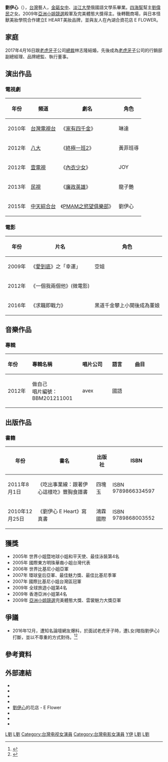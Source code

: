 {{藝人
| 姓名 = 劉伊心
| 類型 = 女藝人
| 圖片 = Replace this image female.svg
| 圖片簡介 = 
| 本名 =
| 羅馬拼音 = Liu Yi-hsin
| 英文名 = Erica Liu
| 暱稱 = E Heart 
| 國籍 = {{ROC}}
| 籍貫 =
| 出生日期 = {{birth_date_and_age|1984|11|30}}
| 出生地點 = {{TWN}}
| 父母 = [[劉偉民|劉偉民]]（父）<br>李小玉（母）
| 配偶 = {{marriage|林志隆|April 16, 2017}}
| 儿女 = 1女1子<ref name="美胸皇后劉伊心升格當媽！女兒「牙子」萌照曝光">{{cite news | language = zh-tw | author = 莊雅婷 | url = https://news.tvbs.com.tw/amp/entertainment/1187442 | title = 獨／美胸皇后劉伊心升格當媽！女兒「牙子」萌照曝光 | publisher = TVBS新聞網 | date = 2019-08-21}}</ref><ref name="劉伊心三級警戒期卸貨　二寶和老公同天生湊足好字">{{cite news | language = zh-tw | author = 蘋果新聞網 | url = https://tw.appledaily.com/entertainment/20210525/VBSFWAVMM5AFJFUM6JPVD4GYH4/| title = 劉伊心三級警戒期卸貨　二寶和老公同天生湊足好字 | publisher = 蘋果新聞網 | date = 2021-05-25}}</ref>
| 職業 = 
| 語言 = [[中華民國國語|國語]]、[[英語|英語]]、[[俄語|俄語]]
| 教育程度 = Royal Roads University MBA 企管碩士<br/>[[淡江大學|淡江大學]]俄國語文學系[[學士|學士]]<ref name="校友劉伊心 設階段目標達夢想">{{cite news |language = zh-tw | author = 黃宛真 | url = http://tkutimes.tku.edu.tw/dtl.aspx?no=25056 | title = 校友劉伊心 設階段目標達夢想| publisher = 淡江時報| date = 2011-10-03 | accessdate =2013-05-22}}</ref>
| 活躍年代 = 2005年至今
| awards = 2009年香港亞洲小姐第4名
| imdb = 3605554
}}

'''劉伊心'''（{{bd|1984年|11月30日|catIdx=L劉}}），[[台灣|台灣]]藝人，[[金甌女中|金甌女中]]、[[淡江大學|淡江大學]]俄國語文學系畢業。[[四海幫|四海幫]]幫主[[劉偉民|劉偉民]]之女。2009年[[亞洲小姐競選|亞洲小姐競選]]殿軍及完美體態大獎得主。後轉戰商場，與日本怪獸美妝學院合作建立E HEART美妝品牌，並與友人在內湖合資花店 E FLOWER。

==家庭==
2017年4月16日跟[[老虎牙子|老虎牙子]]公司[[總裁|總裁]]林志隆結婚，先後成為[[老虎牙子|老虎牙子]]公司的行銷部副總經理、品牌總監、執行董事。

==演出作品==
=== 電視劇 ===
{| class="wikitable" 
|- 
! 年份 || 頻道 || 劇名 || 角色 
|-
| 2010年||[[台灣電視台|台灣電視台]]||《[[家有四千金|家有四千金]]》||琳達
|-
| 2012年||[[八大電視|八大]]||《[[終極一班2|終極一班2]]》||黃菲班導
|-
| 2012年||[[壹電視|壹電視]]||《[[內衣少女_(微電影)|內衣少女]]》||JOY
|-
| 2013年||[[民視|民視]]||《[[廉政英雄|廉政英雄]]》||龍子艷
|-
| 2015年||[[中天綜合台|中天綜合台]]||《[[PMAM之慾望俱樂部|PMAM之慾望俱樂部]]》||劉伊心
|}

=== 電影 ===
{| class="wikitable" 
|- 
! 年份 || 片名 || 角色 
|-
| 2009年||《[[愛到底|愛到底]]》之「幸運」||空姐
|-
| 2012年||《一個我兩個他》(微電影)||
|-
| 2016年||《求職即戰力》||黑道千金攀上小開後成為董娘
|}

==音樂作品==
=== 專輯 ===
{| class="wikitable"
|-
!align="left" width="110px"| 年份 
!align="left" width="180px"| 專輯名稱
!align="left" width="180px"| 唱片公司   
!align="left" width="150px"| 語言
!align="left" width="230px"| 曲目
|-
|2012年||做自己<br>唱片編號：BBM201211001||avex||國語||{{hidden|曲目|
#態度
#BF還是FB
#美好時光
#失去
#美夢成真
#習慣
#Lonely
#對戲
#告白
#做自己 }}
|}

==出版作品==
=== 書籍 ===
{| class="wikitable" 
|- 
! 年份 || 書名 || 出版社 || ISBN 
|-
|2011年8月1日||《吃出事業線：跟著伊心這樣吃》豐胸食譜書||四塊玉||ISBN 9789866334597
|-
|2010年12月25日||《劉伊心 E Heart》寫真書||鴻霖國際||ISBN 9789868003552
|}

== 獲獎 ==
* 2005年 世界小姐暨地球小姐和平天使、最佳泳裝第4名
* 2005年 國際東方明珠華裔小姐台灣代表
* 2006年 世界比基尼小姐亞軍
* 2007年 環球皇后亞軍、最佳魅力獎、最佳比基尼季軍
* 2007年 國際比基尼小姐台灣區冠軍
* 2009年 全球旅遊小姐第4名
* 2009年 香港亞洲小姐第4名
* 2009年 [[亞洲小姐競選|亞洲小姐競選]]完美體態大獎、雲裳魅力大獎亞軍

== 爭議 ==
* 2016年12月，遭知名論壇網友爆料，於面試老虎牙子時，遭L女(暗指劉伊心)打斷，並以不尊重的方式對待。<ref>{{cite news|url=https://udn.com/news/story/8/2172862|title=這款董娘？ 劉伊心遭爆超不尊重求職者|author=李姿瑩|publisher=《聯合報》|date=2016-12-16|language=zh-tw}}</ref><ref>{{cite news|url=http://disp.cc/b/163-9MQ6|title=[心得] 至今最扯面試經驗-老虎*子_行銷業務|publisher=PTT|date=2016-12-15|language=zh-tw}}</ref>

== 參考資料 ==
{{reflist}}

== 外部連結 ==
*{{facebook|EHeartLiu}}
*{{sinaweibo|eheartliu}}
*{{facebook|liu.xin.56|EHeart Liu}}
*{{instagram|e_heart}}
*[http://ehflower.com.tw/ 劉伊心]的花店 - E Flower
*{{imdb name|3605554|劉伊心}}
*{{hkmdb name|47081}}
*{{douban people}}

[[Category:前亞洲電視女藝員|L劉]]
[[Category:亞洲小姐|L劉]]
[[Category:台灣电视女演員|Category:台灣电视女演員]]
[[Category:台灣电影女演員|Category:台灣电影女演員]]
[[Category:劉姓|Y伊]]
[[Category:臺北市私立金甌女子高級中學校友|L劉]]
[[Category:淡江大學校友|L劉]]